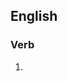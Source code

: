 ==English==

===Verb===
{{head|en|verb form}}

# {{present participle of|Canadianize|lang=en|nocat=1}}